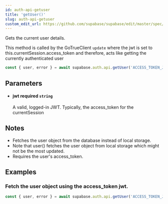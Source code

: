 ```yaml
---
id: auth-api-getuser
title: 'getUser()'
slug: auth-api-getuser
custom_edit_url: https://github.com/supabase/supabase/edit/master/spec/supabase_js_v1_legacy.yml
---
```



Gets the current user details.

This method is called by the GoTrueClient `update` where
the jwt is set to this.currentSession.access_token
and therefore, acts like getting the currently authenticated user

```js
const { user, error } = await supabase.auth.api.getUser('ACCESS_TOKEN_JWT')
```

## Parameters

<ul className="method-list-group">
  
<li className="method-list-item">
  <h4 className="method-list-item-label">
    <span className="method-list-item-label-name">
      jwt
    </span>
    <span className="method-list-item-label-badge required">
      required
    </span>
    <span className="method-list-item-validation">
      <code>string</code>
    </span>
  </h4>
  <div class="method-list-item-description">

A valid, logged-in JWT. Typically, the access_token for the currentSession

  </div>
  
</li>

</ul>

## Notes

- Fetches the user object from the database instead of local storage.
- Note that user() fetches the user object from local storage which might not be the most updated.
- Requires the user's access_token.

## Examples

### Fetch the user object using the access_token jwt.

```js
const { user, error } = await supabase.auth.api.getUser('ACCESS_TOKEN_JWT')
```
